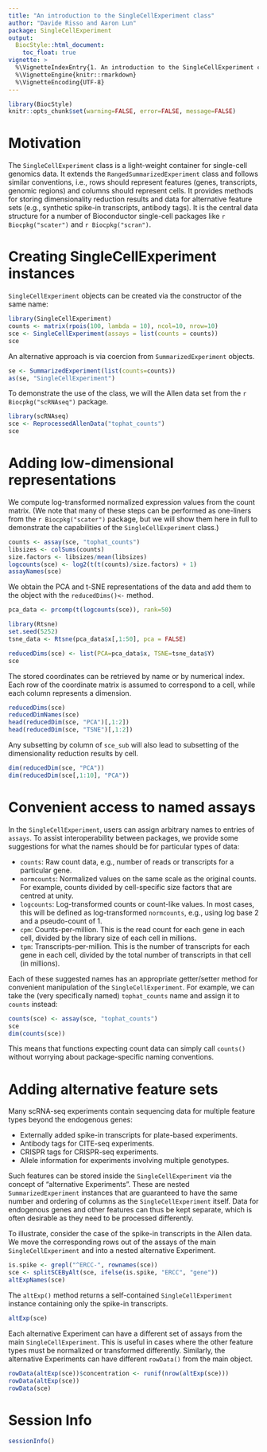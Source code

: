 ```yaml
---
title: "An introduction to the SingleCellExperiment class"
author: "Davide Risso and Aaron Lun"
package: SingleCellExperiment
output:
  BiocStyle::html_document:
    toc_float: true
vignette: >
  %\VignetteIndexEntry{1. An introduction to the SingleCellExperiment class}
  %\VignetteEngine{knitr::rmarkdown}
  %\VignetteEncoding{UTF-8}
---
```


```r
library(BiocStyle)
knitr::opts_chunk$set(warning=FALSE, error=FALSE, message=FALSE)
```

# Motivation

The `SingleCellExperiment` class is a light-weight container for single-cell genomics data.
It extends the `RangedSummarizedExperiment` class and follows similar conventions, 
i.e., rows should represent features (genes, transcripts, genomic regions) and columns should represent cells.
It provides methods for storing dimensionality reduction results and data for alternative feature sets (e.g., synthetic spike-in transcripts, antibody tags).
It is the central data structure for a number of Bioconductor single-cell packages like `r Biocpkg("scater")` and `r Biocpkg("scran")`.

# Creating SingleCellExperiment instances

`SingleCellExperiment` objects can be created via the constructor of the same name:

```r
library(SingleCellExperiment)
counts <- matrix(rpois(100, lambda = 10), ncol=10, nrow=10)
sce <- SingleCellExperiment(assays = list(counts = counts))
sce
```

An alternative approach is via coercion from `SummarizedExperiment` objects.

```r
se <- SummarizedExperiment(list(counts=counts))
as(se, "SingleCellExperiment")
```

To demonstrate the use of the class, we will the Allen data set from the `r Biocpkg("scRNAseq")` package.

```r
library(scRNAseq)
sce <- ReprocessedAllenData("tophat_counts")
sce
```

# Adding low-dimensional representations

We compute log-transformed normalized expression values from the count matrix. 
(We note that many of these steps can be performed as one-liners from the `r Biocpkg("scater")` package,
but we will show them here in full to demonstrate the capabilities of the `SingleCellExperiment` class.)

```r
counts <- assay(sce, "tophat_counts")
libsizes <- colSums(counts)
size.factors <- libsizes/mean(libsizes)
logcounts(sce) <- log2(t(t(counts)/size.factors) + 1)
assayNames(sce)
```

We obtain the PCA and t-SNE representations of the data and add them to the object with the `reducedDims()<-` method.

```r
pca_data <- prcomp(t(logcounts(sce)), rank=50)

library(Rtsne)
set.seed(5252)
tsne_data <- Rtsne(pca_data$x[,1:50], pca = FALSE)

reducedDims(sce) <- list(PCA=pca_data$x, TSNE=tsne_data$Y)
sce
```

The stored coordinates can be retrieved by name or by numerical index.
Each row of the coordinate matrix is assumed to correspond to a cell, while each column represents a dimension.

```r
reducedDims(sce)
reducedDimNames(sce)
head(reducedDim(sce, "PCA")[,1:2])
head(reducedDim(sce, "TSNE")[,1:2])
```

Any subsetting by column of `sce_sub` will also lead to subsetting of the dimensionality reduction results by cell.

```r
dim(reducedDim(sce, "PCA"))
dim(reducedDim(sce[,1:10], "PCA"))
```

# Convenient access to named assays

In the `SingleCellExperiment`, users can assign arbitrary names to entries of `assays`.
To assist interoperability between packages, we provide some suggestions for what the names should be for particular types of data:

- `counts`: Raw count data, e.g., number of reads or transcripts for a particular gene.
- `normcounts`: Normalized values on the same scale as the original counts.
For example, counts divided by cell-specific size factors that are centred at unity.
- `logcounts`: Log-transformed counts or count-like values.
In most cases, this will be defined as log-transformed `normcounts`, e.g., using log base 2 and a pseudo-count of 1.
- `cpm`: Counts-per-million.
This is the read count for each gene in each cell, divided by the library size of each cell in millions.
- `tpm`: Transcripts-per-million.
This is the number of transcripts for each gene in each cell, divided by the total number of transcripts in that cell (in millions).

Each of these suggested names has an appropriate getter/setter method for convenient manipulation of the `SingleCellExperiment`.
For example, we can take the (very specifically named) `tophat_counts` name and assign it to `counts` instead:

```r
counts(sce) <- assay(sce, "tophat_counts")
sce
dim(counts(sce))
```

This means that functions expecting count data can simply call `counts()` without worrying about package-specific naming conventions.

# Adding alternative feature sets

Many scRNA-seq experiments contain sequencing data for multiple feature types beyond the endogenous genes:

- Externally added spike-in transcripts for plate-based experiments.
- Antibody tags for CITE-seq experiments.
- CRISPR tags for CRISPR-seq experiments.
- Allele information for experiments involving multiple genotypes.

Such features can be stored inside the `SingleCellExperiment` via the concept of "alternative Experiments".
These are nested `SummarizedExperiment` instances that are guaranteed to have the same number and ordering of columns as the `SingleCellExperiment` itself.
Data for endogenous genes and other features can thus be kept separate, which is often desirable as they need to be processed differently.

To illustrate, consider the case of the spike-in transcripts in the Allen data. 
We move the corresponding rows out of the assays of the main `SingleCellExperiment` and into a nested alternative Experiment.

```r
is.spike <- grepl("^ERCC-", rownames(sce))
sce <- splitSCEByAlt(sce, ifelse(is.spike, "ERCC", "gene"))
altExpNames(sce)
```

The `altExp()` method returns a self-contained `SingleCellExperiment` instance containing only the spike-in transcripts.

```r
altExp(sce)
```

Each alternative Experiment can have a different set of assays from the main `SingleCellExperiment`.
This is useful in cases where the other feature types must be normalized or transformed differently.
Similarly, the alternative Experiments can have different `rowData()` from the main object.

```r
rowData(altExp(sce))$concentration <- runif(nrow(altExp(sce)))
rowData(altExp(sce))
rowData(sce)
```

# Session Info

```r
sessionInfo()
```
